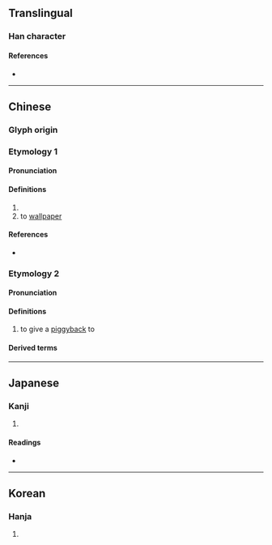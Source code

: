 {{character info}}
==Translingual==

===Han character===
{{Han char|rn=9|rad=人|as=09|sn=11|four=21227|canj=OLPB|ids=⿰亻背}}

====References====
* {{Han ref|kx=0111.010|dkj=00865|dj=0237.020|hdz=10188.140|uh=505D|ud=20573|bh=D453|bd=54355}}

----

==Chinese==

===Glyph origin===
{{Han etym}}

===Etymology 1===
{{zh-forms}}

====Pronunciation====
{{zh-pron
|m=bèi
|c=bui3,bui6
|mn=pōe
|mc=y
|oc=y
|cat=v,adv
}}

====Definitions====
{{zh-hanzi}}

# {{zh-alt-form|背|to [[abandon]]; to [[give up]]; to [[turn]] one's [[back]] to}}
# to [[wallpaper]]

====References====
* {{R:twedu|B00112}}

===Etymology 2===
{{zh-forms|alt=鞅,負}}
{{rfe|zh}}

====Pronunciation====
{{zh-pron
|mn=xm,tp,tc,hc,km,pn:iāng/qz:ia̍hⁿ/qz:iahⁿ/zz,tp,kh,tn,tc,hc,lk,sx,yl:āiⁿ/lk:iǎng/sx:āng/mg:chiāng
|cat=v
}}

====Definitions====
{{zh-hanzi}}

# {{lb|zh|Hokkien}} to give a [[piggyback]] to

====Derived terms====
{{zh-der|偝巾}}

----

==Japanese==

===Kanji===
{{ja-kanji|grade=|rs=人09}}

# {{rfdef|ja|sort=人09}}

====Readings====
* {{ja-readings|on=はい,ばい|kun=すてる,そむく}}

----

==Korean==

===Hanja===
{{ko-hanja|배}}

# {{rfdef|ko|sort=人09}}